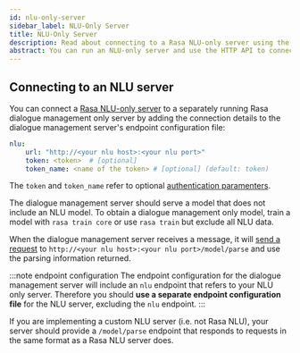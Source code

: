 ```yaml
---
id: nlu-only-server
sidebar_label: NLU-Only Server
title: NLU-Only Server
description: Read about connecting to a Rasa NLU-only server using the HTTP API.
abstract: You can run an NLU-only server and use the HTTP API to connect to it.
---
```



## Connecting to an NLU server

You can connect a [Rasa NLU-only server](./nlu-only.mdx#running-an-nlu-server) to a separately running Rasa dialogue management only server
by adding the connection details to the dialogue management server's endpoint configuration file:

```yaml title="endpoints.yml"
nlu:
    url: "http://<your nlu host>:<your nlu port>"
    token: <token>  # [optional]
    token_name: <name of the token> # [optional] (default: token)
```

The `token` and `token_name` refer to optional [authentication paramenters](./http-api.mdx#token-based-auth).

The dialogue management server should serve a model that does not include an NLU model.
To obtain a dialogue management only model, train a model with `rasa train core` or use
`rasa train` but exclude all NLU data.

When the dialogue management server receives a message, it will [send a request](https://rasa.com/docs/rasa/pages/http-api#operation/parseModelMessage) to
`http://<your nlu host>:<your nlu port>/model/parse` and use the parsing information returned.

:::note endpoint configuration
The endpoint configuration for the dialogue management server will include an `nlu` endpoint that refers to your NLU only server. Therefore you should **use a separate endpoint configuration file** for the NLU server, excluding the `nlu` endpoint.
:::

If you are implementing a custom NLU server (i.e. not Rasa NLU), your server should provide a `/model/parse` endpoint that responds to requests in the same
format as a Rasa NLU server does.
